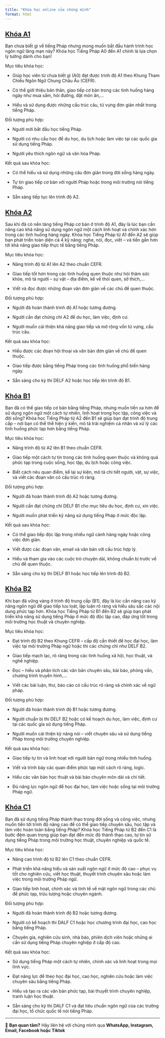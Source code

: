 ```yaml
---
title: "Khóa học online của chúng mình"
format: html
---
```


## [Khóa A1](#contact)

Bạn chưa biết gì về tiếng Pháp nhưng mong muốn bắt đầu hành trình học ngôn ngữ lãng mạn này? Khóa học Tiếng Pháp A0 đến A1 chính là lựa chọn lý tưởng dành cho bạn!

Mục tiêu khóa học:

-   Giúp học viên từ chưa biết gì (A0) đạt được trình độ A1 theo Khung Tham Chiếu Ngôn Ngữ Chung Châu Âu (CEFR).

-   Có thể giới thiệu bản thân, giao tiếp cơ bản trong các tình huống hàng ngày như mua sắm, hỏi đường, đặt món ăn,…

-   Hiểu và sử dụng được những cấu trúc câu, từ vựng đơn giản nhất trong tiếng Pháp.

Đối tượng phù hợp:

-   Người mới bắt đầu học tiếng Pháp.

-   Người có nhu cầu học để du học, du lịch hoặc làm việc tại các quốc gia sử dụng tiếng Pháp.

-   Người yêu thích ngôn ngữ và văn hóa Pháp.

Kết quả sau khóa học:

-   Có thể hiểu và sử dụng những câu đơn giản trong đời sống hàng ngày.

-   Tự tin giao tiếp cơ bản với người Pháp hoặc trong môi trường nói tiếng Pháp.

-   Sẵn sàng tiếp tục lên trình độ A2.

## [Khóa A2](#contact)

Sau khi đã có nền tảng tiếng Pháp cơ bản ở trình độ A1, đây là lúc bạn cần nâng cao khả năng sử dụng ngôn ngữ một cách linh hoạt và chính xác hơn trong các tình huống hàng ngày. Khóa học Tiếng Pháp từ A1 đến A2 sẽ giúp bạn phát triển toàn diện cả 4 kỹ năng: nghe, nói, đọc, viết – và tiến gần hơn tới khả năng giao tiếp thực tế bằng tiếng Pháp.

Mục tiêu khóa học:

-   Nâng trình độ từ A1 lên A2 theo chuẩn CEFR.

-   Giao tiếp tốt hơn trong các tình huống quen thuộc như hỏi thăm sức khỏe, mô tả người – sự vật – địa điểm, kể về thói quen, sở thích,…

-   Viết và đọc được những đoạn văn đơn giản về các chủ đề quen thuộc.

Đối tượng phù hợp:

-   Người đã hoàn thành trình độ A1 hoặc tương đương.

-   Người cần đạt chứng chỉ A2 để du học, làm việc, định cư.

-   Người muốn cải thiện khả năng giao tiếp và mở rộng vốn từ vựng, cấu trúc câu.

Kết quả sau khóa học:

-   Hiểu được các đoạn hội thoại và văn bản đơn giản về chủ đề quen thuộc.

-   Giao tiếp được bằng tiếng Pháp trong các tình huống phổ biến hàng ngày.

-   Sẵn sàng cho kỳ thi DELF A2 hoặc học tiếp lên trình độ B1.

## [Khóa B1](#contact)

Bạn đã có thể giao tiếp cơ bản bằng tiếng Pháp, nhưng muốn tiến xa hơn để sử dụng ngôn ngữ một cách tự nhiên, linh hoạt trong học tập, công việc và đời sống? Khóa học Tiếng Pháp từ A2 đến B1 sẽ giúp bạn đạt trình độ trung cấp – nơi bạn có thể thể hiện ý kiến, mô tả trải nghiệm cá nhân và xử lý các tình huống phức tạp hơn bằng tiếng Pháp.

Mục tiêu khóa học:

-   Nâng trình độ từ A2 lên B1 theo chuẩn CEFR.

-   Giao tiếp một cách tự tin trong các tình huống quen thuộc và không quá phức tạp trong cuộc sống, học tập, du lịch hoặc công việc.

-   Biết cách nêu quan điểm, kể lại sự kiện, mô tả chi tiết người, vật, sự việc, và viết các đoạn văn có cấu trúc rõ ràng.

Đối tượng phù hợp:

-   Người đã hoàn thành trình độ A2 hoặc tương đương.

-   Người cần đạt chứng chỉ DELF B1 cho mục tiêu du học, định cư, xin việc.

-   Người muốn phát triển kỹ năng sử dụng tiếng Pháp ở mức độc lập.

Kết quả sau khóa học:

-   Có thể giao tiếp độc lập trong nhiều ngữ cảnh hàng ngày hoặc công việc đơn giản.

-   Viết được các đoạn văn, email và văn bản với cấu trúc hợp lý.

-   Hiểu và tham gia vào các cuộc trò chuyện dài, không chuẩn bị trước về chủ đề quen thuộc.

-   Sẵn sàng cho kỳ thi DELF B1 hoặc học tiếp lên trình độ B2.

## [Khóa B2](#contact)

Khi bạn đã vững vàng ở trình độ trung cấp (B1), đây là lúc cần nâng cao kỹ năng ngôn ngữ để giao tiếp lưu loát, lập luận rõ ràng và hiểu sâu sắc các nội dung phức tạp hơn. Khóa học Tiếng Pháp từ B1 đến B2 sẽ giúp bạn phát triển khả năng sử dụng tiếng Pháp ở mức độ độc lập cao, đáp ứng tốt trong môi trường học thuật và chuyên nghiệp.

Mục tiêu khóa học:

-   Đạt trình độ B2 theo Khung CEFR – cấp độ cần thiết để học đại học, làm việc tại môi trường Pháp ngữ hoặc thi các chứng chỉ như DELF B2.

-   Giao tiếp mạch lạc, rõ ràng trong các tình huống xã hội, học thuật, và nghề nghiệp.

-   Đọc – hiểu và phân tích các văn bản chuyên sâu, bài báo, phỏng vấn, chương trình truyền hình,…

-   Viết các bài luận, thư, báo cáo có cấu trúc rõ ràng và chính xác về ngữ pháp.

Đối tượng phù hợp:

-   Người đã hoàn thành trình độ B1 hoặc tương đương.

-   Người chuẩn bị thi DELF B2 hoặc có kế hoạch du học, làm việc, định cư tại các quốc gia sử dụng tiếng Pháp.

-   Người muốn cải thiện kỹ năng nói – viết chuyên sâu và sử dụng tiếng Pháp trong môi trường chuyên nghiệp.

Kết quả sau khóa học:

-   Giao tiếp tự tin và linh hoạt với người bản ngữ trong nhiều tình huống.

-   Viết và trình bày các quan điểm phức tạp một cách rõ ràng, logic.

-   Hiểu các văn bản học thuật và bài báo chuyên môn dài và chi tiết.

-   Đủ năng lực ngôn ngữ để học đại học, làm việc hoặc sống tại môi trường Pháp ngữ.

## [Khóa C1](#contact)

Bạn đã sử dụng tiếng Pháp thành thạo trong đời sống và công việc, nhưng muốn tiến tới trình độ nâng cao để có thể giao tiếp chuyên sâu, học tập và làm việc hoàn toàn bằng tiếng Pháp? Khóa học Tiếng Pháp từ B2 đến C1 là bước đệm quan trọng giúp bạn đạt đến mức độ thành thạo cao, tự tin sử dụng tiếng Pháp trong môi trường học thuật, chuyên nghiệp và quốc tế.

Mục tiêu khóa học:

-   Nâng cao trình độ từ B2 lên C1 theo chuẩn CEFR.

-   Phát triển khả năng hiểu và sản xuất ngôn ngữ ở mức độ cao – phục vụ tốt cho nghiên cứu, viết học thuật, thuyết trình chuyên sâu hoặc làm việc trong môi trường Pháp ngữ.

-   Giao tiếp linh hoạt, chính xác và tinh tế về mặt ngôn ngữ trong các chủ đề phức tạp, trừu tượng hoặc chuyên ngành.

Đối tượng phù hợp:

-   Người đã hoàn thành trình độ B2 hoặc tương đương.

-   Người có kế hoạch thi DALF C1 hoặc học chương trình đại học, cao học bằng tiếng Pháp.

-   Chuyên gia, nghiên cứu sinh, nhà báo, phiên dịch viên hoặc những ai cần sử dụng tiếng Pháp chuyên nghiệp ở cấp độ cao.

Kết quả sau khóa học:

-   Sử dụng tiếng Pháp một cách tự nhiên, chính xác và linh hoạt trong mọi lĩnh vực.

-   Đạt năng lực để theo học đại học, cao học, nghiên cứu hoặc làm việc chuyên sâu bằng tiếng Pháp.

-   Hiểu và tạo ra các văn bản phức tạp, bài thuyết trình chuyên nghiệp, tranh luận học thuật.

-   Sẵn sàng cho kỳ thi DALF C1 và đạt tiêu chuẩn ngôn ngữ của các trường đại học, tổ chức quốc tế nói tiếng Pháp.

---

📝 **Bạn quan tâm?** Hãy liên hệ với chúng mình qua **WhatsApp, Instagram, Email, Facebook hoặc Tiktok**

<div id="contact"></div>
